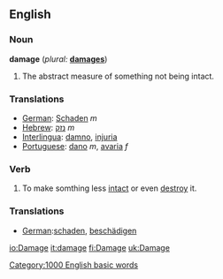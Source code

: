 ==English==

===Noun===
'''damage'''  (''plural:'' '''[[damages]]''')
# The abstract measure of something not being intact.

===Translations===
*[[German]]: [[Schaden]] ''m''
*[[Hebrew]]: [[נזק]] ''m''
*[[Interlingua]]: [[damno]], [[injuria]]
*[[Portuguese]]: [[dano]] ''m'', [[avaria]] ''f''

===Verb===
{{en-infl-reg-other-e|damag|e}}
# To make somthing less [[intact]] or even [[destroy]] it.

===Translations===
*[[German]]:[[schaden]], [[beschädigen]]

[[Category:1000 English basic words]]

[[io:Damage]]
[[it:damage]]
[[fi:Damage]]
[[uk:Damage]]